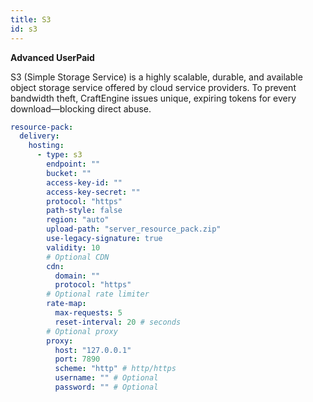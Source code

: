 ```yaml
---
title: S3
id: s3
---
```



<Highlight color="#1877F2">**Advanced User**</Highlight><Highlight color="#ae1010ff">**Paid**</Highlight>

S3 (Simple Storage Service) is a highly scalable, durable, and available object storage service offered by cloud service providers. To prevent bandwidth theft, CraftEngine issues unique, expiring tokens for every download—blocking direct abuse.

```yaml
resource-pack:
  delivery:
    hosting:
      - type: s3
        endpoint: ""
        bucket: ""
        access-key-id: ""
        access-key-secret: ""
        protocol: "https"
        path-style: false
        region: "auto"
        upload-path: "server_resource_pack.zip"
        use-legacy-signature: true
        validity: 10
        # Optional CDN
        cdn:
          domain: ""
          protocol: "https"
        # Optional rate limiter
        rate-map:
          max-requests: 5
          reset-interval: 20 # seconds
        # Optional proxy
        proxy:
          host: "127.0.0.1"
          port: 7890
          scheme: "http" # http/https
          username: "" # Optional
          password: "" # Optional
```
